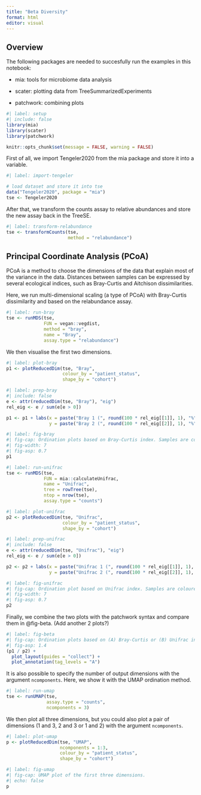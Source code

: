 ```yaml
---
title: "Beta Diversity"
format: html
editor: visual
---
```


## Overview

The following packages are needed to succesfully run the examples in this notebook:

-   mia: tools for microbiome data analysis

-   scater: plotting data from TreeSummarizedExperiments

-   patchwork: combining plots

```r
#| label: setup
#| include: false
library(mia)
library(scater)
library(patchwork)

knitr::opts_chunk$set(message = FALSE, warning = FALSE)
```

First of all, we import Tengeler2020 from the mia package and store it into a variable.

```r
#| label: import-tengeler

# load dataset and store it into tse
data("Tengeler2020", package = "mia")
tse <- Tengeler2020
```

After that, we transform the counts assay to relative abundances and store the new assay back in the TreeSE.

```r
#| label: transform-relabundance
tse <- transformCounts(tse,
                       method = "relabundance")
```

## Principal Coordinate Analysis (PCoA)

PCoA is a method to choose the dimensions of the data that explain most of the variance in the data. Distances between samples can be expressed by several ecological indices, such as Bray-Curtis and Aitchison dissimilarities.

Here, we run multi-dimensional scaling (a type of PCoA) with Bray-Curtis dissimilarity and based on the relabundance assay.

```r
#| label: run-bray
tse <- runMDS(tse,
              FUN = vegan::vegdist,
              method = "bray",
              name = "Bray",
              assay.type = "relabundance")
```

We then visualise the first two dimensions.

```r
#| label: plot-bray
p1 <- plotReducedDim(tse, "Bray",
                     colour_by = "patient_status",
                     shape_by = "cohort")
```

```r
#| label: prep-bray
#| include: false
e <- attr(reducedDim(tse, "Bray"), "eig")
rel_eig <- e / sum(e[e > 0])

p1 <- p1 + labs(x = paste("Bray 1 (", round(100 * rel_eig[[1]], 1), "%", ")", sep = ""),
                y = paste("Bray 2 (", round(100 * rel_eig[[2]], 1), "%", ")", sep = ""))
```

```r
#| label: fig-bray
#| fig-cap: Ordination plots based on Bray-Curtis index. Samples are coloured by patient status and shaped by cohort.
#| fig-width: 7
#| fig-asp: 0.7
p1
```

```r
#| label: run-unifrac
tse <- runMDS(tse,
              FUN = mia::calculateUnifrac,
              name = "Unifrac",
              tree = rowTree(tse),
              ntop = nrow(tse),
              assay.type = "counts")
```

```r
#| label: plot-unifrac
p2 <- plotReducedDim(tse, "Unifrac",
                     colour_by = "patient_status",
                     shape_by = "cohort")
```

```r
#| label: prep-unifrac
#| include: false
e <- attr(reducedDim(tse, "Unifrac"), "eig")
rel_eig <- e / sum(e[e > 0])

p2 <- p2 + labs(x = paste("Unifrac 1 (", round(100 * rel_eig[[1]], 1), "%", ")", sep = ""),
                y = paste("Unifrac 2 (", round(100 * rel_eig[[2]], 1), "%", ")", sep = ""))
```

```r
#| label: fig-unifrac
#| fig-cap: Ordination plot based on Unifrac index. Samples are coloured by patient status and shaped by cohort.
#| fig-width: 7
#| fig-asp: 0.7
p2
```

Finally, we combine the two plots with the patchwork syntax and compare them in @fig-beta. (Add another 2 plots?)

```r
#| label: fig-beta
#| fig-cap: Ordination plots based on (A) Bray-Curtis or (B) Unifrac index. Samples are coloured by patient status and shaped by cohort.
#| fig-asp: 1.4
(p1 / p2) +
  plot_layout(guides = "collect") +
  plot_annotation(tag_levels = "A")
```

It is also possible to specify the number of output dimensions with the argument `ncomponents`. Here, we show it with the UMAP ordination method.

```r
#| label: run-umap
tse <- runUMAP(tse,
               assay.type = "counts",
               ncomponents = 3)
```

We then plot all three dimensions, but you could also plot a pair of dimensions (1 and 3, 2 and 3 or 1 and 2) with the argument `ncomponents`.

```r
#| label: plot-umap
p <- plotReducedDim(tse, "UMAP",
                    ncomponents = 1:3,
                    colour_by = "patient_status",
                    shape_by = "cohort")
```

```r
#| label: fig-umap
#| fig-cap: UMAP plot of the first three dimensions.
#| echo: false
p
```
